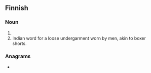 ==Finnish==

===Noun===
{{head|fi|noun form}}

# {{fi-form of|lanko|case=nominative|pl=plural}}
# Indian word for a loose undergarment worn by men, akin to boxer shorts.

===Anagrams===
* {{anagrams|fi|a=aglnot|longat}}